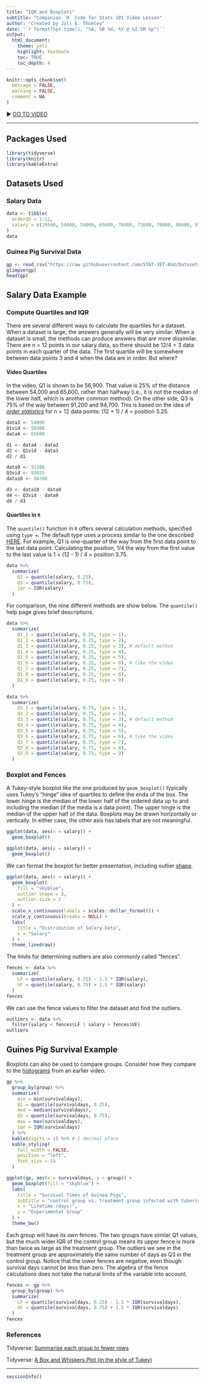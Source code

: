 ```yaml
---
title: "IQR and Boxplots"
subtitle: "Companion `R` Code for Stats 101 Video Lesson"
author: "Created by Jill E. Thomley"
date: '`r format(Sys.time(), "%A, %B %d, %Y @ %I:%M %p")`'
output: 
  html_document: 
    theme: yeti
    highlight: textmate
    toc: TRUE
    toc_depth: 4
---
```


```r
knitr::opts_chunk$set(
  message = FALSE,
  warning = FALSE,
  comment = NA
)
```

&#9654; [GO TO VIDEO](https://youtu.be/k6Nm8sGXNaQ)

<hr>

## Packages Used

```r
library(tidyverse)
library(knitr)
library(kableExtra)
```

## Datasets Used

### Salary Data

```r
data <- tibble(
  orderID = 1:12,
  salary = c(29500, 54000, 54000, 65600, 70400, 73600, 78800, 80400, 91200, 94700, 99200, 500000)
)
data
```

### Guinea Pig Survival Data

```r
gp <- read_csv("https://raw.githubusercontent.com/STAT-JET-ASU/Datasets/master/JBStatistics/jbstatsguineapigs.csv")
glimpse(gp)
head(gp)
```

## Salary Data Example

### Compute Quartiles and IQR

There are several different ways to calculate the quartiles for a dataset. When a dataset is large, the answers generally will be very similar. When a dataset is small, the methods can produce answers that are more dissimilar. There are n = 12 points in our salary data, so there should be 12/4 = 3 data points in each quarter of the data. The first quartile will be somewhere between data points 3 and 4 when the data are in order. But where?

#### Video Quartiles

In the video, Q1 is shown to be 56,900. That value is 25% of the distance between 54,000 and 65,600, rather than halfway (i.e., it is not the median of the lower half, which is another common method). On the other side, Q3 is 75% of the way between 91,200 and 94,700. This is based on the idea of [*order statistics*](https://online.stat.psu.edu/stat414/lesson/13/13.3) for n = 12 data points: (12 + 1) / 4 = position 3.25.

```r
data3 <- 54000
Q1vid <- 56900
data4 <- 65600

d1 <- data4 - data3
d2 <- Q1vid - data3
d2 / d1

data9 <- 91200
Q3vid <- 93825
data10 <- 94700

d3 <- data10 - data9
d4 <- Q3vid - data9
d4 / d3
```

#### Quartiles in `R`

The `quantile()` function in `R` offers several calculation methods, specified using `type =`. The default type uses a process similar to the one described [HERE](https://rstudio-pubs-static.s3.amazonaws.com/21508_35a770dc38fa4658accef1acc4fb2fbe.html). For example, Q1 is one-quarter of the way from the first data point to the last data point. Calculating the position, 1/4 the way from the first value to the last value is 1 + (12 - 1) / 4 = position 3.75.

```r
data %>%
  summarize(
    Q1 = quantile(salary, 0.25),
    Q3 = quantile(salary, 0.75),
    iqr = IQR(salary)
  )
```

For comparison, the nine different methods are show below. The `quantile()` help page gives brief descriptions.

```r
data %>%
  summarize(
    Q1_1 = quantile(salary, 0.25, type = 1),
    Q1_2 = quantile(salary, 0.25, type = 2),
    Q1_3 = quantile(salary, 0.25, type = 3), # default method
    Q1_4 = quantile(salary, 0.25, type = 4),
    Q1_5 = quantile(salary, 0.25, type = 5),
    Q1_6 = quantile(salary, 0.25, type = 6), # like the video
    Q1_7 = quantile(salary, 0.25, type = 7),
    Q1_8 = quantile(salary, 0.25, type = 8),
    Q1_9 = quantile(salary, 0.25, type = 9)
  )
```

```r
data %>%
  summarize(
    Q3_1 = quantile(salary, 0.75, type = 1),
    Q3_2 = quantile(salary, 0.75, type = 2),
    Q3_3 = quantile(salary, 0.75, type = 3), # default method
    Q3_4 = quantile(salary, 0.75, type = 4),
    Q3_5 = quantile(salary, 0.75, type = 5),
    Q3_6 = quantile(salary, 0.75, type = 6), # like the video
    Q3_7 = quantile(salary, 0.75, type = 7),
    Q3_8 = quantile(salary, 0.75, type = 8),
    Q3_9 = quantile(salary, 0.75, type = 9)
  )
```

### Boxplot and Fences

A Tukey-style boxplot like the one produced by `geom_boxplot()` typically uses Tukey's "hinge" idea of quartiles to define the enda of the box. The lower hinge is the median of the lower half of the ordered data up to and including the median (if the media is a data point). The upper hinge is the median of the upper half of the data. Boxplots may be drawn horizontally or vertically. In either case, the other axis has labels that are not meaningful.

```r
ggplot(data, aes(x = salary)) +
  geom_boxplot()
```

```r
ggplot(data, aes(y = salary)) +
  geom_boxplot()
```

We can format the boxplot for better presentation, including outlier [shape](https://blog.albertkuo.me/post/point-shape-options-in-ggplot/).

```r
ggplot(data, aes(x = salary)) +
  geom_boxplot(
    fill = "skyblue",
    outlier.shape = 8,
    outlier.size = 2
  ) +
  scale_x_continuous(labels = scales::dollar_format()) +
  scale_y_continuous(breaks = NULL) +
  labs(
    title = "Distribution of Salary Data",
    x = "Salary"
  ) +
  theme_linedraw()
```

The limits for determining outliers are also commonly called "fences". 

```r
fences <- data %>%
  summarize(
    LF = quantile(salary, 0.25) - 1.5 * IQR(salary),
    UF = quantile(salary, 0.75) + 1.5 * IQR(salary)
  )
fences
```

We can use the fence values to filter the dataset and find the outliers.

```r
outliers <- data %>%
  filter(salary < fences$LF | salary > fences$UF)
outliers
```

## Guines Pig Survival Example

Boxplots can also be used to compare groups. Consider how they compare to the [histograms](https://stat-jet-asu.github.io/STT3850DataAnalysis1/VideoCode/JBStatsMeasuresOfCentralTendency.html) from an earlier video.

```r
gp %>%
  group_by(group) %>%
  summarize(
    min = min(survivaldays),
    Q1 = quantile(survivaldays, 0.25),
    med = median(survivaldays),
    Q3 = quantile(survivaldays, 0.75),
    max = max(survivaldays),
    iqr = IQR(survivaldays)
  ) %>%
  kable(digits = 1) %>% # 1 decimal place
  kable_styling(
    full_width = FALSE,
    position = "left",
    font_size = 14
  )
```

```r
ggplot(gp, aes(x = survivaldays, y = group)) +
  geom_boxplot(fill = "skyblue") +
  labs(
    title = "Survival Times of Guinea Pigs",
    subtitle = "control group vs. treatment group infected with tuberculosis",
    x = "Lifetime (days)",
    y = "Experimental Group"
  ) +
  theme_bw()
```

Each group will have its own fences. The two groups have similar Q1 values, but the much wider IQR of the control group means its upper fence is more than twice as large as the treatment group. The outliers we see in the treatment group are approximately the same number of days as Q3 in the control group. Notice that the lower fences are negative, even though survival days cannot be less than zero. The algebra of the fence calculations does not take the natural limits of the variable into account. 

```r
fences <- gp %>%
  group_by(group) %>%
  summarize(
    LF = quantile(survivaldays, 0.25) - 1.5 * IQR(survivaldays),
    UF = quantile(survivaldays, 0.75) + 1.5 * IQR(survivaldays)
  )
fences
```


### References

Tidyverse: [Summarise each group to fewer rows](https://dplyr.tidyverse.org/reference/summarise.html)

Tidyverse: [A Box and Whiskers Plot (in the style of Tukey)](https://ggplot2.tidyverse.org/reference/geom_boxplot.html)

<hr>
```r
sessionInfo()
```
